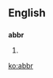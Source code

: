 ==English==

==={{abbreviation}}===
'''abbr'''

# {{alternative spelling of|abbr.|dot=}}

[[ko:abbr]]